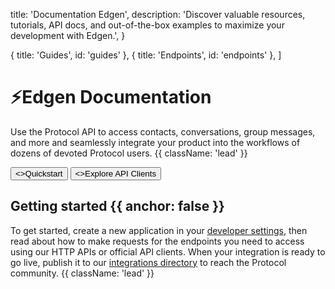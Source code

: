 
  title: 'Documentation Edgen',
  description:
    'Discover valuable resources, tutorials, API docs, and out-of-the-box examples to maximize your development with Edgen.',
}

  { title: 'Guides', id: 'guides' },
  { title: 'Endpoints', id: 'endpoints' },
]

<HeroPattern />

# ⚡Edgen Documentation

Use the Protocol API to access contacts, conversations, group messages, and more and seamlessly integrate your product into the workflows of dozens of devoted Protocol users. {{ className: 'lead' }}

<div className="not-prose mb-16 mt-6 flex gap-3">
  <Button href="/guides/quickstart" arrow="right">
    <>Quickstart</>
  </Button>
  <Button href="/documentation/api-clients" variant="outline">
    <>Explore API Clients</>
  </Button>
</div>

## Getting started {{ anchor: false }}

To get started, create a new application in your [developer settings](#), then read about how to make requests for the endpoints you need to access using our HTTP APIs or official API clients. When your integration is ready to go live, publish it to our [integrations directory](#) to reach the Protocol community. {{ className: 'lead' }}

<Guides />

<Endpoints />
